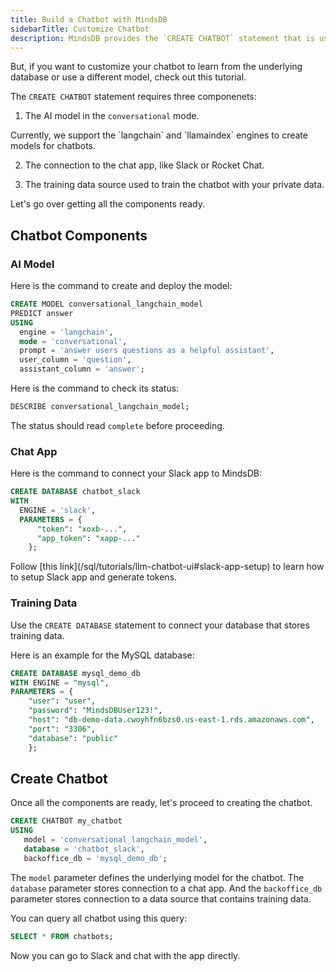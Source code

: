 ```yaml
---
title: Build a Chatbot with MindsDB
sidebarTitle: Customize Chatbot
description: MindsDB provides the `CREATE CHATBOT` statement that is used under the hood by the [Chatbot Interface](/sql/tutorials/llm-chatbot-ui).
---
```


 But, if you want to customize your chatbot to learn from the underlying database or use a different model, check out this tutorial.

The `CREATE CHATBOT` statement requires three componenets:

1. The AI model in the `conversational` mode.

<Note>
Currently, we support the `langchain` and `llamaindex` engines to create models for chatbots.
</Note>

2. The connection to the chat app, like Slack or Rocket Chat.

3. The training data source used to train the chatbot with your private data.

Let's go over getting all the components ready.

## Chatbot Components

### AI Model

Here is the command to create and deploy the model:

```sql
CREATE MODEL conversational_langchain_model
PREDICT answer
USING
  engine = 'langchain',
  mode = 'conversational',
  prompt = 'answer users questions as a helpful assistant',
  user_column = 'question',
  assistant_column = 'answer';
```

Here is the command to check its status:

```sql
DESCRIBE conversational_langchain_model;
```

The status should read `complete` before proceeding.

### Chat App

Here is the command to connect your Slack app to MindsDB:

```sql
CREATE DATABASE chatbot_slack
WITH
  ENGINE = 'slack',
  PARAMETERS = {
      "token": "xoxb-...",
      "app_token": "xapp-..."
    };
```

<Tip>
Follow [this link](/sql/tutorials/llm-chatbot-ui#slack-app-setup) to learn how to setup Slack app and generate tokens.
</Tip>

### Training Data

Use the `CREATE DATABASE` statement to connect your database that stores training data.

Here is an example for the MySQL database:

```sql
CREATE DATABASE mysql_demo_db
WITH ENGINE = "mysql",
PARAMETERS = {
    "user": "user",
    "password": "MindsDBUser123!",
    "host": "db-demo-data.cwoyhfn6bzs0.us-east-1.rds.amazonaws.com",
    "port": "3306",
    "database": "public"
    };
```

## Create Chatbot

Once all the components are ready, let's proceed to creating the chatbot.

```sql
CREATE CHATBOT my_chatbot
USING
   model = 'conversational_langchain_model',
   database = 'chatbot_slack',
   backoffice_db = 'mysql_demo_db';
```

The `model` parameter defines the underlying model for the chatbot. The `database` parameter stores connection to a chat app. And the `backoffice_db` parameter stores connection to a data source that contains training data.

You can query all chatbot using this query:

```sql
SELECT * FROM chatbots;
```

Now you can go to Slack and chat with the app directly.
